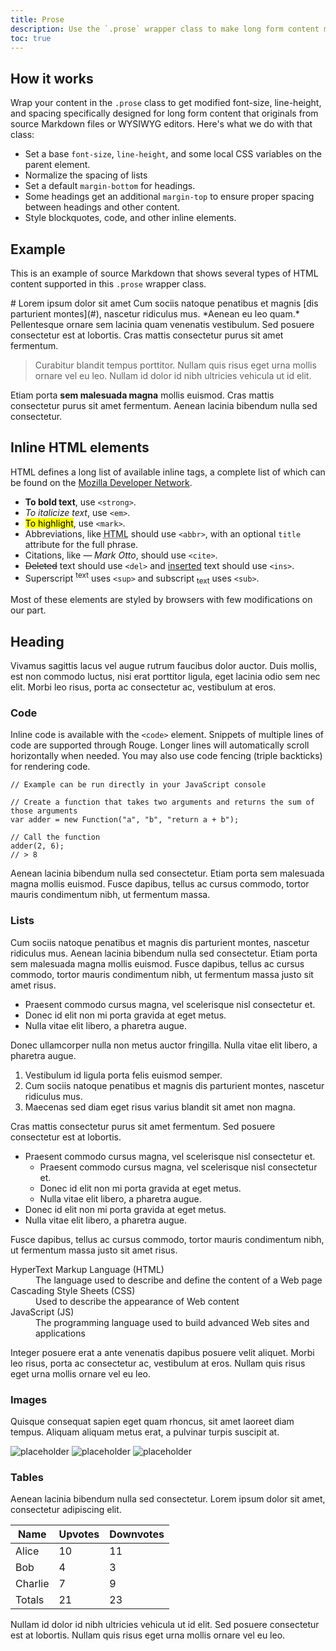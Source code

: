 ```yaml
---
title: Prose
description: Use the `.prose` wrapper class to make long form content more easily without the need for specifying Bootstrap classes on every element. Especially useful for converting Markdown or MDX to HTML, or simply for making content heavy pages more readable.
toc: true
---
```


## How it works

Wrap your content in the `.prose` class to get modified font-size, line-height, and spacing specifically designed for long form content that originals from source Markdown files or WYSIWYG editors. Here's what we do with that class:

- Set a base `font-size`, `line-height`, and some local CSS variables on the parent element.
- Normalize the spacing of lists
- Set a default `margin-bottom` for headings.
- Some headings get an additional `margin-top` to ensure proper spacing between headings and other content.
- Style blockquotes, code, and other inline elements.

## Example

This is an example of source Markdown that shows several types of HTML content supported in this `.prose` wrapper class.

<div class="bd-example prose">
# Lorem ipsum dolor sit amet
Cum sociis natoque penatibus et magnis [dis parturient montes](#), nascetur ridiculus mus. *Aenean eu leo quam.* Pellentesque ornare sem lacinia quam venenatis vestibulum. Sed posuere consectetur est at lobortis. Cras mattis consectetur purus sit amet fermentum.

> Curabitur blandit tempus porttitor. Nullam quis risus eget urna mollis ornare vel eu leo. Nullam id dolor id nibh ultricies vehicula ut id elit.

Etiam porta **sem malesuada magna** mollis euismod. Cras mattis consectetur purus sit amet fermentum. Aenean lacinia bibendum nulla sed consectetur.

## Inline HTML elements

HTML defines a long list of available inline tags, a complete list of which can be found on the [Mozilla Developer Network](https://developer.mozilla.org/en-US/docs/Web/HTML/Element).

- **To bold text**, use `<strong>`.
- *To italicize text*, use `<em>`.
- <mark>To highlight</mark>, use `<mark>`.
- Abbreviations, like <abbr title="HyperText Markup Langage">HTML</abbr> should use `<abbr>`, with an optional `title` attribute for the full phrase.
- Citations, like <cite>&mdash; Mark Otto</cite>, should use `<cite>`.
- <del>Deleted</del> text should use `<del>` and <ins>inserted</ins> text should use `<ins>`.
- Superscript <sup>text</sup> uses `<sup>` and subscript <sub>text</sub> uses `<sub>`.

Most of these elements are styled by browsers with few modifications on our part.

## Heading

Vivamus sagittis lacus vel augue rutrum faucibus dolor auctor. Duis mollis, est non commodo luctus, nisi erat porttitor ligula, eget lacinia odio sem nec elit. Morbi leo risus, porta ac consectetur ac, vestibulum at eros.

### Code

Inline code is available with the `<code>` element. Snippets of multiple lines of code are supported through Rouge. Longer lines will automatically scroll horizontally when needed. You may also use code fencing (triple backticks) for rendering code.

```
// Example can be run directly in your JavaScript console

// Create a function that takes two arguments and returns the sum of those arguments
var adder = new Function("a", "b", "return a + b");

// Call the function
adder(2, 6);
// > 8
```

Aenean lacinia bibendum nulla sed consectetur. Etiam porta sem malesuada magna mollis euismod. Fusce dapibus, tellus ac cursus commodo, tortor mauris condimentum nibh, ut fermentum massa.

### Lists

Cum sociis natoque penatibus et magnis dis parturient montes, nascetur ridiculus mus. Aenean lacinia bibendum nulla sed consectetur. Etiam porta sem malesuada magna mollis euismod. Fusce dapibus, tellus ac cursus commodo, tortor mauris condimentum nibh, ut fermentum massa justo sit amet risus.

- Praesent commodo cursus magna, vel scelerisque nisl consectetur et.
- Donec id elit non mi porta gravida at eget metus.
- Nulla vitae elit libero, a pharetra augue.

Donec ullamcorper nulla non metus auctor fringilla. Nulla vitae elit libero, a pharetra augue.

1. Vestibulum id ligula porta felis euismod semper.
2. Cum sociis natoque penatibus et magnis dis parturient montes, nascetur ridiculus mus.
3. Maecenas sed diam eget risus varius blandit sit amet non magna.

Cras mattis consectetur purus sit amet fermentum. Sed posuere consectetur est at lobortis.

- Praesent commodo cursus magna, vel scelerisque nisl consectetur et.
  - Praesent commodo cursus magna, vel scelerisque nisl consectetur et.
  - Donec id elit non mi porta gravida at eget metus.
  - Nulla vitae elit libero, a pharetra augue.
- Donec id elit non mi porta gravida at eget metus.
- Nulla vitae elit libero, a pharetra augue.

Fusce dapibus, tellus ac cursus commodo, tortor mauris condimentum nibh, ut fermentum massa justo sit amet risus.

<dl>
  <dt>HyperText Markup Language (HTML)</dt>
  <dd>The language used to describe and define the content of a Web page</dd>

  <dt>Cascading Style Sheets (CSS)</dt>
  <dd>Used to describe the appearance of Web content</dd>

  <dt>JavaScript (JS)</dt>
  <dd>The programming language used to build advanced Web sites and applications</dd>
</dl>

Integer posuere erat a ante venenatis dapibus posuere velit aliquet. Morbi leo risus, porta ac consectetur ac, vestibulum at eros. Nullam quis risus eget urna mollis ornare vel eu leo.

### Images

Quisque consequat sapien eget quam rhoncus, sit amet laoreet diam tempus. Aliquam aliquam metus erat, a pulvinar turpis suscipit at.

![placeholder](http://placehold.it/800x400 "Large example image")
![placeholder](http://placehold.it/400x200 "Medium example image")
![placeholder](http://placehold.it/200x200 "Small example image")

### Tables

Aenean lacinia bibendum nulla sed consectetur. Lorem ipsum dolor sit amet, consectetur adipiscing elit.

| Name    | Upvotes | Downvotes |
|---------|---------|-----------|
| Alice   | 10      | 11        |
| Bob     | 4       | 3         |
| Charlie | 7       | 9         |
| Totals  | 21      | 23        |

Nullam id dolor id nibh ultricies vehicula ut id elit. Sed posuere consectetur est at lobortis. Nullam quis risus eget urna mollis ornare vel eu leo.

</div>
